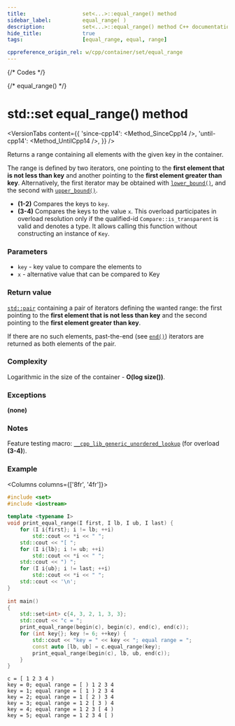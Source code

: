 ```yaml
---
title:					set<...>::equal_range() method
sidebar_label:			equal_range( )
description:			set<...>::equal_range() method C++ documentation
hide_title:				true
tags:					[equal_range, equal, range]

cppreference_origin_rel: w/cpp/container/set/equal_range
---
```



{/* Codes */}

{/* equal_range() */}

# std::set equal_range() method
 
<VersionTabs content={{
    'since-cpp14': <Method_SinceCpp14 />,
    'until-cpp14': <Method_UntilCpp14 />,
    }} />

Returns a range containing all elements with the given key in the container. 

The range is defined by two iterators, one pointing to the **first element that is not less than key** and another pointing to the **first element greater than key**.
Alternatively, the first iterator may be obtained with [`lower_bound()`](/docs/std/containers/sets/set/lower_bound), and the second with [`upper_bound()`](/docs/std/containers/sets/set/upper_bound).

 - **(1-2)** Compares the keys to `key`.
 - **(3-4)** Compares the keys to the value `x`.
    This overload participates in overload resolution only if the qualified-id `Compare::is_transparent` is valid and denotes a type.
    It allows calling this function without constructing an instance of `Key`.

### Parameters

 - `key` - key value to compare the elements to
 - `x` - alternative value that can be compared to Key

### Return value

[`std::pair`](#) containing a pair of iterators defining the wanted range: the first pointing to the **first element that is not less than key**
and the second pointing to the **first element greater than key**.

If there are no such elements, past-the-end (see [`end()`](/docs/std/containers/set/end)) iterators are returned as both elements of the pair.

### Complexity

Logarithmic in the size of the container - **O(log size())**.

### Exceptions

**(none)**

### Notes

Feature testing macro: [`__cpp_lib_generic_unordered_lookup`](#) (for overload **(3-4)**).

### Example

<Columns columns={['8fr', '4fr']}>
<div>

```cpp title='Main.cpp' showLineNumbers
#include <set>
#include <iostream>
 
template <typename I>
void print_equal_range(I first, I lb, I ub, I last) {
    for (I i{first}; i != lb; ++i)
        std::cout << *i << " ";
    std::cout << "[ ";
    for (I i{lb}; i != ub; ++i)
        std::cout << *i << " ";
    std::cout << ") ";
    for (I i{ub}; i != last; ++i)
        std::cout << *i << " ";
    std::cout << '\n';
}
 
int main()
{
    std::set<int> c{4, 3, 2, 1, 3, 3};
    std::cout << "c = ";
    print_equal_range(begin(c), begin(c), end(c), end(c));
    for (int key{}; key != 6; ++key) {
        std::cout << "key = " << key << "; equal range = ";
        const auto [lb, ub] = c.equal_range(key);
        print_equal_range(begin(c), lb, ub, end(c));
    }
}
```

</div>
<div>

```plaintext title="Output"
c = [ 1 2 3 4 )
key = 0; equal range = [ ) 1 2 3 4
key = 1; equal range = [ 1 ) 2 3 4
key = 2; equal range = 1 [ 2 ) 3 4
key = 3; equal range = 1 2 [ 3 ) 4
key = 4; equal range = 1 2 3 [ 4 )
key = 5; equal range = 1 2 3 4 [ )
```

</div>
</Columns>
